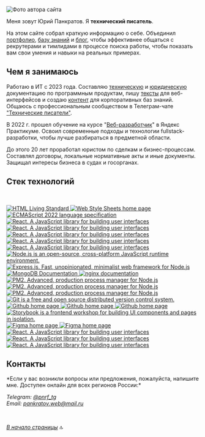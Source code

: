 
<a name="top-of-page"></a>

![Фото автора сайта](../../images/yup-photo.png)

Меня зовут Юрий Панкратов. Я **технический писатель**.

На этом сайте собрал краткую информацию о себе. Объединил [портфолио](../portfolio/intro.mdx), [базу знаний](../knowledge-base/intro.mdx) и [блог](../blog/blog.mdx), чтобы эффективнее общаться с рекрутерами и тимлидами в процессе поиска работы, чтобы показать вам свои умения и навыки на реальных примерах.

## Чем я занимаюсь

Работаю в ИТ с 2023 года. Составляю [техническую](../portfolio/tech-docs.mdx) и [юридическую](../portfolio/legal-docs.mdx) документацию по программным продуктам, пишу [тексты](../portfolio/interface-texts.mdx) для веб-интерфейсов и создаю [контент](../portfolio/knowledge-base-content.mdx) для корпоративных баз знаний. Общаюсь с профессиональным сообществом в Телеграм-чате ["Технические писатели"](https://t.me/technicalwriters).

В 2022 г. прошел обучение на курсе "[Веб-разработчик](https://practicum.yandex.ru/web/)" в Яндекс Практикуме. Освоил современные подходы и технологии fullstack-разработки, чтобы лучше разбираться в предметной области.

До этого 20 лет проработал юристом по сделкам и бизнес-процессам. Составлял договоры, локальные нормативные акты и иные документы. Защищал интересы бизнеса в судах и госорганах.

## Cтек технологий 

<br />
<p style={{display: 'flex', flexWrap: 'wrap', gap: '10px', margin: '20px 0'}}>
  <a href="https://html.spec.whatwg.org/multipage/" >
    <img src="https://img.shields.io/badge/HTML-informational?style=flat&logo=html5&logoColor=white&labelColor=E34F26&color=4E4E4E" alt="HTML Living Standard" />
  </a>
  <a href="https://www.w3.org/Style/CSS/Overview.ru.html" >
    <img src="https://img.shields.io/badge/CSS-informational?style=flat&logo=css3&logoColor=white&labelColor=1572B6&color=4E4E4E" alt="Web Style Sheets home page" />
  </a>
  <a href="https://www.ecma-international.org/publications-and-standards/standards/ecma-262/" >
    <img src="https://img.shields.io/badge/JavaScript-informational?style=flat&logo=JavaScript&logoColor=white&labelColor=F7DF1E&color=4E4E4E" alt="ECMAScript 2022 language specification" />
  </a>
  <a href="https://ru.react.js.org/docs/getting-started.html" >
    <img src="https://img.shields.io/badge/React-informational?style=flat&logo=React&logoColor=white&labelColor=61dafb&color=4e4e4e" alt="React. A JavaScript library for building user interfaces" />
  </a>
	<a href="https://nextjs.org/" >
    <img src="https://img.shields.io/badge/Next.js-informational?style=flat&logo=nextdotjs&logoColor=white&labelColor=000&color=4e4e4e" alt="React. A JavaScript library for building user interfaces" />
  </a>
		<a href="https://nextra.site" >
    <img src="https://img.shields.io/badge/Nextra-informational?style=flat&logo=nextra&logoColor=white&labelColor=000&color=4e4e4e" alt="React. A JavaScript library for building user interfaces" />
  </a>
	<a href="https://tailwindcss.ru" >
    <img src="https://img.shields.io/badge/Tailwind CSS-informational?style=flat&logo=tailwindcss&logoColor=white&labelColor=06B6D4&color=4e4e4e" alt="React. A JavaScript library for building user interfaces" />
  </a>
	<a href="https://www.chartjs.org" >
    <img src="https://img.shields.io/badge/Chart.js-informational?style=flat&logo=chartdotjs&logoColor=white&labelColor=FF6384&color=4e4e4e" alt="React. A JavaScript library for building user interfaces" />
  </a>
  <a href="https://nodejs.org/ru/" >
    <img src="https://img.shields.io/badge/Node.js-informational?style=flat&logo=Node.js&logoColor=white&labelColor=6DA55F&color=4E4E4E" alt="Node.js is an open-source, cross-platform JavaScript runtime environment." />
  </a>
  <a href="https://expressjs.com/ru/" >
    <img src="https://img.shields.io/badge/Express.js-informational?style=flat&logo=Express&logoColor=white&labelColor=404D59&color=4E4E4E" alt="Express.js. Fast, unopinionated, minimalist web framework for Node.js" />
  </a>
  <a href="https://www.mongodb.com/docs/" >
    <img src="https://img.shields.io/badge/MongoDB-informational?style=flat&logo=MongoDB&logoColor=white&labelColor=4EA94B&color=4E4E4E" alt="MongoDB Documentation" />
  </a>
  <a href="https://nginx.org/ru/docs/" >
    <img src="https://img.shields.io/badge/nginx-informational?style=flat&logo=nginx&logoColor=white&labelColor=009639&color=4E4E4E" alt="nginx documentation" />
  </a>
  <a href="https://pm2.keymetrics.io" >
    <img src="https://img.shields.io/badge/pm2-informational?style=flat&logo=pm2&logoColor=white&labelColor=2B037A&color=4E4E4E" alt="PM2. Advanced, production process manager for Node.js" />
  </a>
  <a href="https://webpack.js.org" >
    <img src="https://img.shields.io/badge/Webpack-informational?style=flat&logo=webpack&logoColor=white&labelColor=8DD6F9&color=4E4E4E" alt="PM2. Advanced, production process manager for Node.js" />
  </a>
  <a href="https://babeljs.io" >
    <img src="https://img.shields.io/badge/Babel-informational?style=flat&logo=babel&logoColor=white&labelColor=F9DC3E&color=4E4E4E" alt="PM2. Advanced, production process manager for Node.js" />
  </a>
  <a href="https://git-scm.com/doc" >
    <img src="https://img.shields.io/badge/Git-informational?style=flat&logo=git&logoColor=white&labelColor=F05032&color=4E4E4E" alt="Git is a free and open source distributed version control system." />
  </a>
  <a href="https://github.com" >
    <img src="https://img.shields.io/badge/GitHub-informational?style=flat&logo=GitHub&logoColor=white&labelColor=181717&color=4E4E4E" alt="Github home page" />
  </a>
	<a href="https://vercel.com/" >
    <img src="https://img.shields.io/badge/Vercel-informational?style=flat&logo=vercel&logoColor=white&labelColor=000&color=4E4E4E" alt="Github home page" />
  </a>
	<a href="https://www.markdownguide.org" >
    <img src="https://img.shields.io/badge/Markdown-informational?style=flat&logo=MarkDown&logoColor=white&labelColor=000000&color=4E4E4E" alt="Github home page" />
  </a>
  <a href="https://storybook.js.org" >
    <img src="https://img.shields.io/badge/Storybook-informational?style=flat&logo=Storybook&logoColor=white&labelColor=FF4785&color=4E4E4E" alt="Storybook is a frontend workshop for building UI components and pages in isolation." />
  </a>
  <a href="https://www.figma.com" >
    <img src="https://img.shields.io/badge/Figma-informational?style=flat&logo=figma&logoColor=white&labelColor=F24E1E&color=4E4E4E" alt="Figma home page" />
  </a>
  <a href="https://www.adobe.com/products/photoshop.html" >
    <img src="https://img.shields.io/badge/Photoshop-informational?style=flat&logo=adobephotoshop&logoColor=white&labelColor=31A8FF&color=4E4E4E" alt="Figma home page" />
  </a>
	<a href="https://www.drawio.com" >
    <img src="https://img.shields.io/badge/Draw.io-informational?style=flat&logo=diagramsdotnet&logoColor=white&labelColor=F08705&color=4e4e4e" alt="React. A JavaScript library for building user interfaces" />
  </a>
	<a href="https://tilda.cc/ru/" >
    <img src="https://img.shields.io/badge/Tilda-informational?style=flat&logo=tildapublishing&logoColor=white&labelColor=FFA282&color=4e4e4e" alt="React. A JavaScript library for building user interfaces" />
  </a>
		<a href="https://workspace.google.com/intl/ru/" >
    <img src="https://img.shields.io/badge/Google Workspace-informational?style=flat&logo=google&logoColor=white&labelColor=4285F4&color=4e4e4e" alt="React. A JavaScript library for building user interfaces" />
  </a>
</p>

## Контакты

<Callout type="info">
*Если у вас возникли вопросы или предложения, пожалуйста, напишите мне.  
Доступен онлайн для всех регионов России:*

*Telegram: [@pnrf_tg](https://t.me/pnrf_tg)*  
*Email: pankratov.web@mail.ru*
</Callout>

<br />

*[В начало страницы](#top-of-page)* 🔝